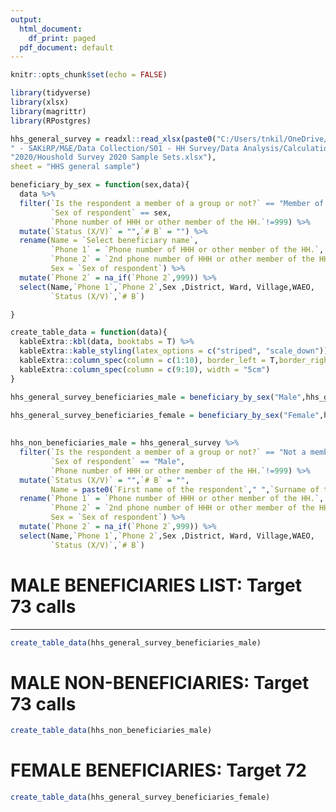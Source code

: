 ```yaml
---
output:
  html_document:
    df_print: paged
  pdf_document: default
---
```


```r
knitr::opts_chunk$set(echo = FALSE)

library(tidyverse)
library(xlsx)
library(magrittr)
library(RPostgres)

hhs_general_survey = readxl::read_xlsx(paste0("C:/Users/tnkil/OneDrive/Enabel",
" - SAKiRP/M&E/Data Collection/S01 - HH Survey/Data Analysis/Calculation Sheets ",
"2020/Houshold Survey 2020 Sample Sets.xlsx"),
sheet = "HHS general sample")

beneficiary_by_sex = function(sex,data){
  data %>%
  filter(`Is the respondent a member of a group or not?` == "Member of a group",
         `Sex of respondent` == sex,
         `Phone number of HHH or other member of the HH.`!=999) %>% 
  mutate(`Status (X/V)` = "",`# B` = "") %>% 
  rename(Name = `Select beneficiary name`,
         `Phone 1` = `Phone number of HHH or other member of the HH.`,
         `Phone 2` = `2nd phone number of HHH or other member of the HH.`,
         Sex = `Sex of respondent`) %>% 
  mutate(`Phone 2` = na_if(`Phone 2`,999)) %>% 
  select(Name,`Phone 1`,`Phone 2`,Sex ,District, Ward, Village,WAEO,
         `Status (X/V)`,`# B`)

}

create_table_data = function(data){
  kableExtra::kbl(data, booktabs = T) %>%
  kableExtra::kable_styling(latex_options = c("striped", "scale_down")) %>% 
  kableExtra::column_spec(column = c(1:10), border_left = T,border_right = T) %>% 
  kableExtra::column_spec(column = c(9:10), width = "5cm")
}

hhs_general_survey_beneficiaries_male = beneficiary_by_sex("Male",hhs_general_survey)

hhs_general_survey_beneficiaries_female = beneficiary_by_sex("Female",hhs_general_survey)
  
  
hhs_non_beneficiaries_male = hhs_general_survey %>%
  filter(`Is the respondent a member of a group or not?` == "Not a member of a group",
         `Sex of respondent` == "Male",
         `Phone number of HHH or other member of the HH.`!=999) %>% 
  mutate(`Status (X/V)` = "",`# B` = "",
         Name = paste0(`First name of the respondent`," ",`Surname of the respondent`)) %>% 
  rename(`Phone 1` = `Phone number of HHH or other member of the HH.`,
         `Phone 2` = `2nd phone number of HHH or other member of the HH.`,
         Sex = `Sex of respondent`) %>% 
  mutate(`Phone 2` = na_if(`Phone 2`,999)) %>% 
  select(Name,`Phone 1`,`Phone 2`,Sex ,District, Ward, Village,WAEO,
         `Status (X/V)`,`# B`)

```

# MALE BENEFICIARIES LIST: Target 73 calls
***
```r
create_table_data(hhs_general_survey_beneficiaries_male)
```
\newpage

# MALE NON-BENEFICIARIES: Target 73 calls

```r

create_table_data(hhs_non_beneficiaries_male)
```

# FEMALE BENEFICIARIES: Target 72

```r
create_table_data(hhs_general_survey_beneficiaries_female)
```



